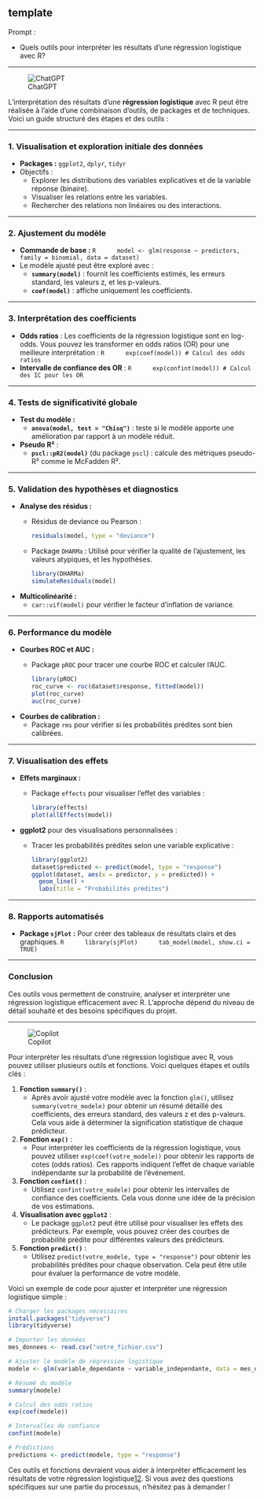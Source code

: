 ## template

::: {.callout-note appearance="simple"}
Prompt : 

* Quels outils pour interpréter les résultats d'une régression logistique avec R?

:::

----

![ChatGPT](../img/ChatGPT.PNG)

L'interprétation des résultats d'une **régression logistique** avec R peut être réalisée à l'aide d'une combinaison d'outils, de packages et de techniques. Voici un guide structuré des étapes et des outils :

---

### 1. **Visualisation et exploration initiale des données**
   - **Packages :** `ggplot2`, `dplyr`, `tidyr`
   - Objectifs :
     - Explorer les distributions des variables explicatives et de la variable réponse (binaire).
     - Visualiser les relations entre les variables.
     - Rechercher des relations non linéaires ou des interactions.

---

### 2. **Ajustement du modèle**
   - **Commande de base :**
     ```R
     model <- glm(response ~ predictors, family = binomial, data = dataset)
     ```
   - Le modèle ajusté peut être exploré avec :
     - **`summary(model)`** : fournit les coefficients estimés, les erreurs standard, les valeurs z, et les p-valeurs.
     - **`coef(model)`** : affiche uniquement les coefficients.

---

### 3. **Interprétation des coefficients**
   - **Odds ratios** :
     Les coefficients de la régression logistique sont en log-odds. Vous pouvez les transformer en odds ratios (OR) pour une meilleure interprétation :
     ```R
     exp(coef(model)) # Calcul des odds ratios
     ```
   - **Intervalle de confiance des OR** :
     ```R
     exp(confint(model)) # Calcul des IC pour les OR
     ```

---

### 4. **Tests de significativité globale**
   - **Test du modèle :**
     - **`anova(model, test = "Chisq")`** : teste si le modèle apporte une amélioration par rapport à un modèle réduit.
   - **Pseudo R²** :
     - **`pscl::pR2(model)`** (du package `pscl`) : calcule des métriques pseudo-R² comme le McFadden R².

---

### 5. **Validation des hypothèses et diagnostics**
   - **Analyse des résidus :**
     - Résidus de deviance ou Pearson :
       ```R
       residuals(model, type = "deviance")
       ```
     - Package `DHARMa` :
       Utilisé pour vérifier la qualité de l'ajustement, les valeurs atypiques, et les hypothèses.
       ```R
       library(DHARMa)
       simulateResiduals(model)
       ```
   - **Multicolinéarité :**
     - `car::vif(model)` pour vérifier le facteur d'inflation de variance.

---

### 6. **Performance du modèle**
   - **Courbes ROC et AUC :**
     - Package `pROC` pour tracer une courbe ROC et calculer l’AUC.
       ```R
       library(pROC)
       roc_curve <- roc(dataset$response, fitted(model))
       plot(roc_curve)
       auc(roc_curve)
       ```
   - **Courbes de calibration :**
     - Package `rms` pour vérifier si les probabilités prédites sont bien calibrées.

---

### 7. **Visualisation des effets**
   - **Effets marginaux :**
     - Package `effects` pour visualiser l'effet des variables :
       ```R
       library(effects)
       plot(allEffects(model))
       ```
   - **ggplot2** pour des visualisations personnalisées :
     - Tracer les probabilités prédites selon une variable explicative :
       ```R
       library(ggplot2)
       dataset$predicted <- predict(model, type = "response")
       ggplot(dataset, aes(x = predictor, y = predicted)) +
         geom_line() +
         labs(title = "Probabilités prédites")
       ```

---

### 8. **Rapports automatisés**
   - **Package `sjPlot` :**
     Pour créer des tableaux de résultats clairs et des graphiques.
     ```R
     library(sjPlot)
     tab_model(model, show.ci = TRUE)
     ```

---

### Conclusion
Ces outils vous permettent de construire, analyser et interpréter une régression logistique efficacement avec R. L’approche dépend du niveau de détail souhaité et des besoins spécifiques du projet.

----

![Copilot](../img/copilot.PNG)

Pour interpréter les résultats d'une régression logistique avec R, vous pouvez utiliser plusieurs outils et fonctions. Voici quelques étapes et outils clés :

1. **Fonction `summary()`** :
   - Après avoir ajusté votre modèle avec la fonction `glm()`, utilisez `summary(votre_modele)` pour obtenir un résumé détaillé des coefficients, des erreurs standard, des valeurs z et des p-valeurs. Cela vous aide à déterminer la signification statistique de chaque prédicteur.

2. **Fonction `exp()`** :
   - Pour interpréter les coefficients de la régression logistique, vous pouvez utiliser `exp(coef(votre_modele))` pour obtenir les rapports de cotes (odds ratios). Ces rapports indiquent l'effet de chaque variable indépendante sur la probabilité de l'événement.

3. **Fonction `confint()`** :
   - Utilisez `confint(votre_modele)` pour obtenir les intervalles de confiance des coefficients. Cela vous donne une idée de la précision de vos estimations.

4. **Visualisation avec `ggplot2`** :
   - Le package `ggplot2` peut être utilisé pour visualiser les effets des prédicteurs. Par exemple, vous pouvez créer des courbes de probabilité prédite pour différentes valeurs des prédicteurs.

5. **Fonction `predict()`** :
   - Utilisez `predict(votre_modele, type = "response")` pour obtenir les probabilités prédites pour chaque observation. Cela peut être utile pour évaluer la performance de votre modèle.

Voici un exemple de code pour ajuster et interpréter une régression logistique simple :

```r
# Charger les packages nécessaires
install.packages("tidyverse")
library(tidyverse)

# Importer les données
mes_donnees <- read.csv("votre_fichier.csv")

# Ajuster le modèle de régression logistique
modele <- glm(variable_dependante ~ variable_independante, data = mes_donnees, family = "binomial")

# Résumé du modèle
summary(modele)

# Calcul des odds ratios
exp(coef(modele))

# Intervalles de confiance
confint(modele)

# Prédictions
predictions <- predict(modele, type = "response")
```

Ces outils et fonctions devraient vous aider à interpréter efficacement les résultats de votre régression logistique[1](https://allostatsesg.uqam.ca/regression-logistique-avec-r/)[2](https://pmarchand1.github.io/ECL7102/notes_cours/9-Regression_logistique.html). Si vous avez des questions spécifiques sur une partie du processus, n'hésitez pas à demander !